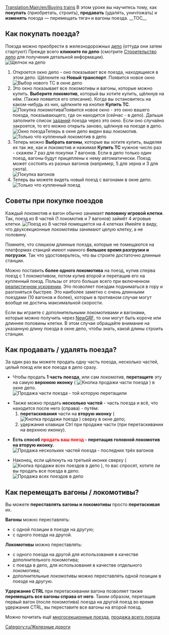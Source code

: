 {{ru/Необходимо сделать|поправить ссылки после перевода соответствующих страниц, поменять картинки - показ длины поезда в депо устарел, сейчас длина всегда выражается в клетках}}
[[Translation:Main/en/Buying trains]]{{ru/Учебник}}
В этом уроке вы научитесь тому, как '''покупать''' (приобретать, строить), '''продавать''' (удалять, уничтожать) и '''изменять''' поезда — перемещать тягач и вагоны поезда.
__TOC__ 
==Как покупать поезда?==
Поезда можно приобрести в железнодорожных [[Main/ru/Депо|депо]] (оттуда они затем стартуют)
Прежде всего '''кликните по депо''' (смотрите [[Main/ru/Строительство депо|Строительство депо]] для получения детальной информации).<br/>[[File:en/BuildTrainTutorial1.png|none|frame|Щелчок на депо]]
#Откроется окно депо - оно показывает все поезда, находящиеся в этом депо. Щёлкните на  '''Новый транспорт'''. Появится новое окно<br/>[[File:en/BuildTrainTutorial2.png|none|frame|Выбор нового ТС в окне депо]]
#Это окно показывает все локомотивы и вагоны, которые можно купить. '''Выберите локомотив''', который вы хотите купить, щёлкнув на нём. (Также появится его описание). Когда вы остановитесь на каком-нибудь из них, щёлкните на кнопке '''Купить ТС'''.<br/>[[File:en/BuildTrainTutorial3.png|none|frame|Покупка локомотива]]Появится новое окно - это окно вашего поезда, показывающего, где он находится (сейчас - в депо). Дальше заполните список [[Main/ru/Задания|заданий]] поезда через это окно. Если оно случайно закроется, то его можно открыть заново, щёлкнув на поезде в депо.<br/>[[File:en/BuildTrainTutorial5.png|none|frame|Окно поезда]]Теперь в окне депо виден ваш локомотив.<br/>[[File:en/BuildTrainTutorial4.png|none|frame|Только что купленный локомотив в депо]]
#Теперь можно '''Выбрать вагоны''', которые вы хотите купить, выделяя их так же, как и локомотив и нажимая '''Купить ТС''' нужное число раз - скажем 7 раз для покупки 7 вагонов. Если в депо только один поезд, вагоны будут прицеплены к нему автоматически. Поезд может состоять из разных вагонов (например, 5 для зерна и 3 для скота).<br/>[[File:en/BuildTrainTutorial6.png|none|frame|Покупка вагонов]]
#Теперь вы можете видеть новый поезд с вагонами в окне депо.<br/>[[File:en/BuildTrainTutorial7.png|none|frame|Только что купленный поезд]]

==Советы при покупке поездов==
Каждый локомотив и вагон обычно занимает '''половину игровой клетки'''. Так, поезд из 8 частей (1 локомотив и 7 вагонов) займёт 4 игровые клетки.
[[File:en/BuildTrainTutorial8.png|none|frame|Поезд из 8 частей помещается на 4 клетках]]
Имейте в виду, что двухсекционные локомотивы занимают целую клетку, а не половину.

Помните, что слишком длинные поезда, которые не помещаются на платформах станций имеют намного '''большее время разгрузки и погрузки'''. Так что удостоверьтесь, что вы строите достаточно длинные станции.

Можно поставить '''более одного локомотива''' на поезд, купив сперва поезд с 1 локомотивом, потом купив второй и перетащив его на купленный поезд. Пользы от этого больше всего при включенном [[Main/ru/Реалистичное ускорение|реалистичном ускорении]]. Это позволяет поездам подниматься в гору и разгоняться быстрее. Это наиболее заметно с очень длинными поездами (10 вагонов и более), которые в противном случае могут вообще не достичь максимальной скорости.

Если вы играете с дополнительными локомотивами и вагонами, которые можно получить через [[Main/ru/NewGRF|NewGRF]], то они могут быть короче или длиннее половины клетки. В этом случае обращайте внимание на указанную длину поезда в окне депо, чтобы знать, какой длины строить станции.

==Как продавать / удалять поезда?==
За один раз вы можете продать одну часть поезда, несколько частей, целый поезд или все поезда в депо сразу.

* Чтобы продать '''1 часть поезда''', или сам локомотив, '''перетащите''' эту на самую '''верхнюю иконку''' ( [[File:en/SellTrainVehicle.png|Кнопка продажи части поезда]] ) в окне депо.<br/>[[File:en/BuildTrainTutorial9.png|none|frame|Продажа части поезда - той которую перетащили]]

* Также можно продать '''несколько частей''' - часть поезда и всё, что находится после него (справа) - путём:
*# '''перетаскивания''' части на '''вторую иконку''' ( [[File:en/SellEntireTrain.png|Кнопка продажи поезда]] ) сверху в окне депо;
*# удержания клавиши Ctrl при продаже части (при перетаскивании на верхнюю иконку).

* '''Есть способ <font color='red'>продать ваш поезд</font> - перетащив головной локомотив на вторую иконку.'''<br/>[[File:en/BuildTrainTutorial10.png|none|frame|Продажа нескольких частей поезда - последних трёх вагонов]]

* Наконец, если щёлкнуть на третьей иконке сверху ( [[File:en/SellAllTrains.png|Кнопка продажи всех поездов в депо]] ), то вас спросят, хотите ли вы продать все поезда в депо.<br/>[[File:en/BuildTrainTutorial11.png|none|frame|Продажа всех поездов в депо]]

==Как перемещать вагоны / локомотивы?==

Вы можете '''переставлять вагоны и локомотивы''' просто '''перетаскивая''' их.

'''Вагоны''' можно переставлять:
* с одной позиции в поезде на другую;
* с одного поезда на другой.
'''Локомотивы''' можно переставлять:
* с одного поезда на другой для использования в качестве дополнительного локомотива;
* с поезда в депо, для использования в качестве отдельного локомотива;
* дополнительные локомотивы можно переставлять одной позиции в поезде на другую.

'''Удержание CTRL''' при перетаскивании вагона позволяет также '''перемещать все вагоны справа от него'''. Таким образом, перетащив первый вагон (после локомотива) поезда на другой поезд во время удержания CTRL, вы переставите все вагоны на второй поезд.

Можно почитать ещё [[Main/en/Multiheaded trains|многосекционные поезда]], [[Main/en/Sell entire train|продажа всего поезда]]

[[Category:ru/Железные дороги]]